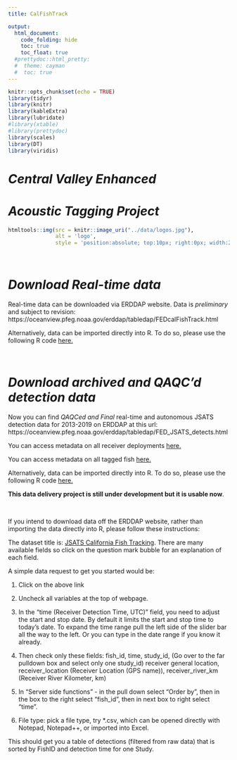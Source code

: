 ```yaml
---
title: CalFishTrack

output:
  html_document:
    code_folding: hide
    toc: true
    toc_float: true
  #prettydoc::html_pretty:
  #  theme: cayman
  #  toc: true
---
```

```r
knitr::opts_chunk$set(echo = TRUE)
library(tidyr)
library(knitr)
library(kableExtra)
library(lubridate)
#library(xtable)
#library(prettydoc)
library(scales)
library(DT)
library(viridis)


```

#  *Central Valley Enhanced*
#  *Acoustic Tagging Project*
```r
htmltools::img(src = knitr::image_uri("../data/logos.jpg"), 
               alt = 'logo', 
               style = 'position:absolute; top:10px; right:0px; width:200px;')
```

<br/>

# *Download Real-time data*

Real-time data can be downloaded via ERDDAP website. Data is *preliminary* and subject to revision:
https://oceanview.pfeg.noaa.gov/erddap/tabledap/FEDcalFishTrack.html

Alternatively, data can be imported directly into R. To do so, please use the following R code [here.](https://github.com/CalFishTrack/real-time/blob/master/data/accessing_ERDDAP_via_R_realtime.R) 

<br/>

# *Download archived and QAQC'd detection data*

Now you can find *QAQCed and Final* real-time and autonomous JSATS detection data for 2013-2019 on ERDDAP at this url:
https://oceanview.pfeg.noaa.gov/erddap/tabledap/FED_JSATS_detects.html

You can access metadata on all receiver deployments [here.](https://oceanview.pfeg.noaa.gov/erddap/tabledap/FED_JSATS_receivers.csvp?receiver_serial_number%2Creceiver_general_location%2Creceiver_region%2Creceiver_location%2Clatitude%2Clongitude%2Creceiver_river_km%2Creceiver_general_latitude%2Creceiver_general_longitude%2Creceiver_general_river_km%2Creceiver_make%2Creceiver_depth%2Creceiver_start%2Creceiver_end%2Creceiver_last_valid%2Creceiver_data_coverage%2Creceiver_coverage_problem%2Creceiver_agency&orderBy(%22receiver_start%22))

You can access metadata on all tagged fish [here.](https://oceanview.pfeg.noaa.gov/erddap/tabledap/FED_JSATS_taggedfish.csvp?fish_id%2Cstudy_id%2Cfish_type%2Cfish_origin%2Cfish_release_date%2Ctag_id_hex%2Ctag_id_decimal%2Ctag_weight%2Ctag_model%2Ctag_pulse_rate_interval_nominal%2Ctag_warranty_life%2Cfish_length_type%2Cfish_length%2Cfish_weight%2Crelease_location%2Crelease_latitude%2Crelease_longitude%2Crelease_river_km&distinct()&orderBy(%22fish_id%22))

Alternatively, data can be imported directly into R. To do so, please use the following R code [here.](https://github.com/CalFishTrack/real-time/blob/master/data/accessing_ERDDAP_via_R_autonomous.R)

**This data delivery project is still under development but it is usable now**.

<br/>

If you intend to download data off the ERDDAP website, rather than importing the data directly into R, please follow these instructions:

The dataset title is: [JSATS California Fish Tracking](https://oceanview.pfeg.noaa.gov/erddap/tabledap/FED_JSATS_detects.html). There are many available fields so click on the question mark bubble for an explanation of each field.

A simple data request to get you started would be:

1) Click on the above link

2) Uncheck all variables at the top of webpage.

3) In the "time (Receiver Detection Time, UTC)" field, you need to adjust the start and stop
date. By default it limits the start and stop time to today's date. To expand the 
time range pull the left side of the slider bar all the way to the left. Or you can 
type in the date range if you know it already.

4) Then check only these fields: 
fish_id, 
time, 
study_id, (Go over to the far pulldown box and select only one study_id)
receiver general location, 
receiver_location (Receiver Location (GPS name)), 
receiver_river_km (Receiver River Kilometer, km)

5) In "Server side functions" - in the pull down select "Order by", then in the box to the right select "fish_id", then in next box to right select "time".

6) File type: pick a file type, try *.csv, which can be opened directly with Notepad, Notepad++, or imported into Excel.

This should get you a table of detections (filtered from raw data) that is sorted by FishID and detection time for one Study.


